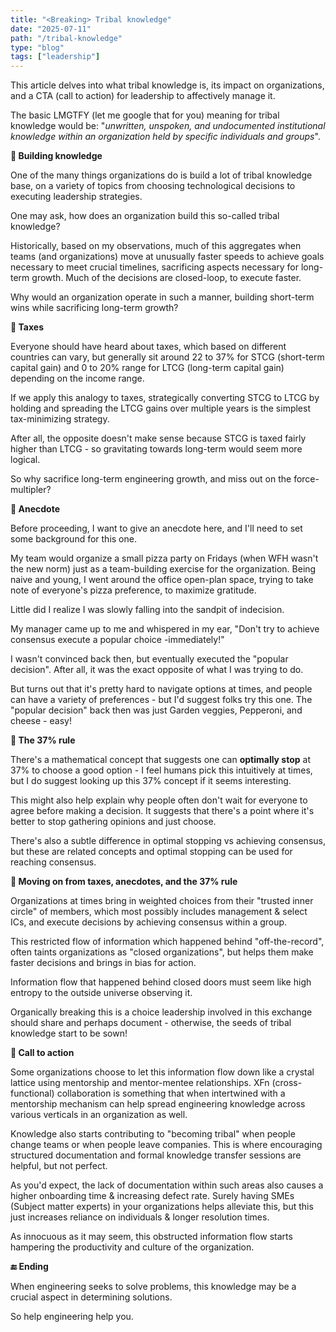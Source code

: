 ```yaml
---
title: "<Breaking> Tribal knowledge"
date: "2025-07-11"
path: "/tribal-knowledge"
type: "blog"
tags: ["leadership"]
---
```


This article delves into what tribal knowledge is, its impact on organizations, and a CTA (call to action) for leadership to affectively manage it.

The basic LMGTFY (let me google that for you) meaning for tribal knowledge would be: "_unwritten, unspoken, and undocumented institutional knowledge within an organization held by specific individuals and groups_".

**🦉 Building knowledge**

One of the many things organizations do is build a lot of tribal knowledge base, on a variety of topics from choosing technological decisions to executing leadership strategies.

One may ask, how does an organization build this so-called tribal knowledge?

Historically, based on my observations, much of this aggregates when teams (and organizations) move at unusually faster speeds to achieve goals necessary to meet crucial timelines, sacrificing aspects necessary for long-term growth. Much of the decisions are closed-loop, to execute faster.

Why would an organization operate in such a manner, building short-term wins while sacrificing long-term growth?

**🏦 Taxes**

Everyone should have heard about taxes, which based on different countries can vary, but generally sit around 22 to 37% for STCG (short-term capital gain) and 0 to 20% range for LTCG (long-term capital gain) depending on the income range.

If we apply this analogy to taxes, strategically converting STCG to LTCG by holding and spreading the LTCG gains over multiple years is the simplest tax-minimizing strategy.

After all, the opposite doesn't make sense because STCG is taxed fairly higher than LTCG - so gravitating towards long-term would seem more logical.

So why sacrifice long-term engineering growth, and miss out on the force-multipler?

**💬 Anecdote**

Before proceeding, I want to give an anecdote here, and I'll need to set some background for this one.

My team would organize a small pizza party on Fridays (when WFH wasn't the new norm) just as a team-building exercise for the organization. Being naive and young, I went around the office open-plan space, trying to take note of everyone's pizza preference, to maximize gratitude.

Little did I realize I was slowly falling into the sandpit of indecision.

My manager came up to me and whispered in my ear, "Don't try to achieve consensus execute a popular choice -immediately!"

I wasn't convinced back then, but eventually executed the "popular decision". After all, it was the exact opposite of what I was trying to do.

But turns out that it's pretty hard to navigate options at times, and people can have a variety of preferences - but I'd suggest folks try this one. The "popular decision" back then was just Garden veggies, Pepperoni, and cheese - easy!

**🧮 The 37% rule**

There's a mathematical concept that suggests one can **optimally stop** at 37% to choose a good option - I feel humans pick this intuitively at times, but I do suggest looking up this 37% concept if it seems interesting.

This might also help explain why people often don't wait for everyone to agree before making a decision. It suggests that there's a point where it's better to stop gathering opinions and just choose.

There's also a subtle difference in optimal stopping vs achieving consensus, but these are related concepts and optimal stopping can be used for reaching consensus.

**🦥 Moving on from taxes, anecdotes, and the 37% rule**

Organizations at times bring in weighted choices from their "trusted inner circle" of members, which most possibly includes management & select ICs, and execute decisions by achieving consensus within a group.

This restricted flow of information which happened behind "off-the-record", often taints organizations as "closed organizations", but helps them make faster decisions and brings in bias for action.

Information flow that happened behind closed doors must seem like high entropy to the outside universe observing it.

Organically breaking this is a choice leadership involved in this exchange should share and perhaps document - otherwise, the seeds of tribal knowledge start to be sown!

**🌊 Call to action**

Some organizations choose to let this information flow down like a crystal lattice using mentorship and mentor-mentee relationships. XFn (cross-functional) collaboration is something that when intertwined with a mentorship mechanism can help spread engineering knowledge across various verticals in an organization as well.

Knowledge also starts contributing to "becoming tribal" when people change teams or when people leave companies. This is where encouraging structured documentation and formal knowledge transfer sessions are helpful, but not perfect.

As you'd expect, the lack of documentation within such areas also causes a higher onboarding time & increasing defect rate. Surely having SMEs (Subject matter experts) in your organizations helps alleviate this, but this just increases reliance on individuals & longer resolution times.

As innocuous as it may seem, this obstructed information flow starts hampering the productivity and culture of the organization.

**🔚 Ending**

When engineering seeks to solve problems, this knowledge may be a crucial aspect in determining solutions.

So help engineering help you.
